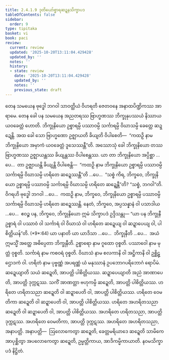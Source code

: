 ```yaml
---
title: 2.4.1.9 ဒုတိယော်စ္စာရဆဍ္ဍနသိက္ခာပဒ
tableOfContents: false
sidebar:
  order: 9
type: tipitaka
basket: vi
book: paci
review:
  current: review
  updated: '2025-10-20T13:11:04.429428'
  updated_by: ''
  notes: ''
  history:
  - state: review
    date: '2025-10-20T13:11:04.429428'
    updated_by: ''
    notes: ''
    previous_state: draft
---
```



<DynamicBreadcrumb />


<ReviewStatus review={frontmatter.review} showDetails={true} />

<HypothesisAnnotation frontmatter={frontmatter} />

<Division number="828" book="paci" e="ch" v="2" p="349">

<Paragraph number="2649" book="paci">
တေန သမယေန ဗုဒ္ဓေါ ဘဂဝါ သာဝတ္ထိယံ ဝိဟရတိ ဇေတဝနေ အနာထပိဏ္ဍိကဿ အာရာမေ. တေန ခေါ ပန သမယေန အညတရဿ ဗြာဟ္မဏဿ ဘိက္ခုနုပဿယံ နိဿာယ ယဝခေတ္တံ ဟောတိ. ဘိက္ခုနိယော ဥစ္စာရမ္ပိ ပဿာဝမ္ပိ သင်္ကာရမ္ပိ ဝိဃာသမ္ပိ ခေတ္တေ ဆဍ္ဍေန္တိ. အထ ခေါ သော ဗြာဟ္မဏော ဥဇ္ဈာယတိ ခိယျတိ ဝိပါစေတိ—  “ကထဉှိ နာမ ဘိက္ခုနိယော အမှာကံ ယဝခေတ္တံ ဒူသေဿန္တီ”တိ.
</Paragraph>

<Paragraph number="2650" book="paci">
အဿောသုံ ခေါ ဘိက္ခုနိယော တဿ ဗြာဟ္မဏဿ ဥဇ္ဈာယန္တဿ ခိယျန္တဿ ဝိပါစေန္တဿ. ယာ တာ ဘိက္ခုနိယော အပ္ပိစ္ဆာ …ပေ…  တာ ဥဇ္ဈာယန္တိ ခိယျန္တိ ဝိပါစေန္တိ—  “ကထဉှိ နာမ ဘိက္ခုနိယော ဥစ္စာရမ္ပိ ပဿာဝမ္ပိ သင်္ကာရမ္ပိ ဝိဃာသမ္ပိ ဟရိတေ ဆဍ္ဍေဿန္တီ”တိ …ပေ…  “သစ္စံ ကိရ, ဘိက္ခဝေ, ဘိက္ခုနိယော ဥစ္စာရမ္ပိ ပဿာဝမ္ပိ သင်္ကာရမ္ပိ ဝိဃာသမ္ပိ ဟရိတေ ဆဍ္ဍေန္တီ”တိ? “သစ္စံ, ဘဂဝါ”တိ. ဝိဂရဟိ ဗုဒ္ဓေါ ဘဂဝါ …ပေ…  ကထဉှိ နာမ, ဘိက္ခဝေ, ဘိက္ခုနိယော ဥစ္စာရမ္ပိ ပဿာဝမ္ပိ သင်္ကာရမ္ပိ ဝိဃာသမ္ပိ ဟရိတေ ဆဍ္ဍေဿန္တိ. နေတံ, ဘိက္ခဝေ, အပ္ပသန္နာနံ ဝါ ပသာဒါယ …ပေ…  ဧဝဉ္စ ပန, ဘိက္ခဝေ, ဘိက္ခုနိယော ဣမံ သိက္ခာပဒံ ဥဒ္ဒိသန္တု—
</Paragraph>

</Division>
<Division number="829" book="paci" e="ch" v="2" p="349">

<Paragraph number="2651" book="paci">
<Emphasis>“ယာ ပန ဘိက္ခုနီ ဥစ္စာရံ ဝါ ပဿာဝံ ဝါ သင်္ကာရံ ဝါ ဝိဃာသံ ဝါ ဟရိတေ ဆဍ္ဍေယျ ဝါ ဆဍ္ဍာပေယျ ဝါ, ပါစိတ္တိယန်”</Emphasis>တိ. (*9*:<Emphasis>64</Emphasis>)
</Paragraph>

</Division>
<Division number="830" book="paci" e="ch" v="2" p="349">

<Paragraph number="2652" book="paci">
<Emphasis>ယာ ပနာ</Emphasis>တိ ယာ ယာဒိသာ …ပေ…  <Emphasis>ဘိက္ခုနီ</Emphasis>တိ …ပေ…  အယံ ဣမသ္မိံ အတ္ထေ အဓိပ္ပေတာ ဘိက္ခုနီတိ.
</Paragraph>

<Paragraph number="2653" book="paci">
<Emphasis>ဥစ္စာရော</Emphasis> နာမ ဂူထော ဝုစ္စတိ. <Emphasis>ပဿာဝေါ</Emphasis> နာမ မုတ္တံ ဝုစ္စတိ.
</Paragraph>

<Paragraph number="2654" book="paci">
<Emphasis>သင်္ကာရံ</Emphasis> နာမ ကစဝရံ ဝုစ္စတိ.
</Paragraph>

<Paragraph number="2655" book="paci">
<Emphasis>ဝိဃာသံ</Emphasis> နာမ စလကာနိ ဝါ အဋ္ဌိကာနိ ဝါ ဥစ္ဆိဋ္ဌောဒကံ ဝါ.
</Paragraph>

<Paragraph number="2656" book="paci">
<Emphasis>ဟရိတံ</Emphasis> နာမ ပုဗ္ဗဏ္ဏံ အပရဏ္ဏံ ယံ မနုဿာနံ ဥပဘောဂပရိဘောဂံ ရောပိမံ.
</Paragraph>

<Paragraph number="2657" book="paci">
<Emphasis>ဆဍ္ဍေယျာ</Emphasis>တိ သယံ ဆဍ္ဍေတိ, အာပတ္တိ ပါစိတ္တိယဿ.
</Paragraph>

<Paragraph number="2658" book="paci">
<Emphasis>ဆဍ္ဍာပေယျာ</Emphasis>တိ အညံ အာဏာပေတိ, အာပတ္တိ ဒုက္ကဋဿ. သကိံ အာဏတ္တာ ဗဟုကမ္ပိ ဆဍ္ဍေတိ, အာပတ္တိ ပါစိတ္တိယဿ.
</Paragraph>

</Division>
<Division number="831" book="paci" e="ch" v="2" p="349">

<Paragraph number="2659" book="paci">
ဟရိတေ ဟရိတသညာ ဆဍ္ဍေတိ ဝါ ဆဍ္ဍာပေတိ ဝါ, အာပတ္တိ ပါစိတ္တိယဿ. ဟရိတေ ဝေမတိကာ ဆဍ္ဍေတိ ဝါ ဆဍ္ဍာပေတိ ဝါ, အာပတ္တိ ပါစိတ္တိယဿ. ဟရိတေ အဟရိတသညာ ဆဍ္ဍေတိ ဝါ ဆဍ္ဍာပေတိ ဝါ, အာပတ္တိ ပါစိတ္တိယဿ.
</Paragraph>

<Paragraph number="2660" book="paci">
အဟရိတေ ဟရိတသညာ, အာပတ္တိ ဒုက္ကဋဿ. အဟရိတေ ဝေမတိကာ, အာပတ္တိ ဒုက္ကဋဿ. အဟရိတေ အဟရိတသညာ, အနာပတ္တိ.
</Paragraph>

</Division>
<Division number="832" book="paci" e="ch" v="2" p="350">

<Paragraph number="2661" book="paci">
အနာပတ္တိ—  ဩလောကေတွာ ဆဍ္ဍေတိ, ခေတ္တမရိယာဒေ ဆဍ္ဍေတိ သာမိကေ အာပုစ္ဆိတွာ အပလောကေတွာ ဆဍ္ဍေတိ, ဥမ္မတ္တိကာယ, အာဒိကမ္မိကာယာတိ.

</Paragraph>
</Division>

<Paragraph number="2662" type="center" book="paci">
နဝမသိက္ခာပဒံ နိဋ္ဌိတံ.
</Paragraph>